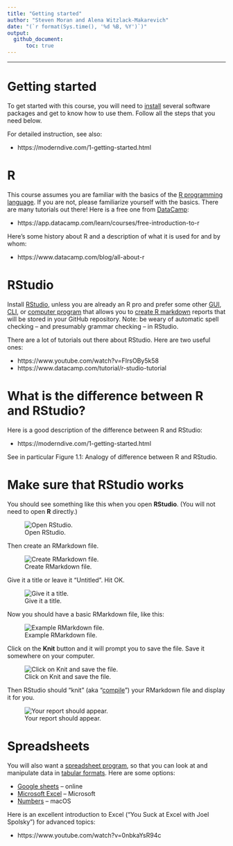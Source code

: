 ```yaml
---
title: "Getting started"
author: "Steven Moran and Alena Witzlack-Makarevich"
date: "(`r format(Sys.time(), '%d %B, %Y')`)"
output:
  github_document:
      toc: true
---
```


***

# Getting started

To get started with this course, you will need to [install](https://en.wikipedia.org/wiki/Installation_(computer_programs)) several software packages and get to know how to use them. Follow all the steps that you need below.

For detailed instruction, see also:

* https://moderndive.com/1-getting-started.html


# R

This course assumes you are familiar with the basics of the [R programming language](https://en.wikipedia.org/wiki/R_(programming_language)). If you are not, please familiarize yourself with the basics. There are many tutorials out there! Here is a free one from [DataCamp](https://www.datacamp.com):

* https://app.datacamp.com/learn/courses/free-introduction-to-r

Here's some history about R and a description of what it is used for and by whom:

* https://www.datacamp.com/blog/all-about-r


# RStudio

Install [RStudio](https://www.rstudio.com), unless you are already an R pro and prefer some other [GUI](https://en.wikipedia.org/wiki/Graphical_user_interface), [CLI](https://en.wikipedia.org/wiki/Command-line_interface), or [computer program](https://en.wikipedia.org/wiki/Computer_program) that allows you to [create R markdown](https://rmarkdown.rstudio.com/authoring_quick_tour.html) reports that will be stored in your GitHub repository. Note: be weary of automatic spell checking -- and presumably grammar checking -- in RStudio.

There are a lot of tutorials out there about RStudio. Here are two useful ones:

* https://www.youtube.com/watch?v=FIrsOBy5k58
* https://www.datacamp.com/tutorial/r-studio-tutorial


# What is the difference between R and RStudio?

Here is a good description of the difference between R and RStudio:

* https://moderndive.com/1-getting-started.html

See in particular Figure 1.1: Analogy of difference between R and RStudio.


# Make sure that RStudio works

You should see something like this when you open **RStudio**. (You will not need to open **R** directly.)

![Open RStudio.](figures/1.png)

Then create an RMarkdown file.

![Create RMarkdown file.](figures/2.png)

Give it a title or leave it "Untitled". Hit OK.

![Give it a title.](figures/3.png)

Now you should have a basic RMarkdown file, like this:

![Example RMarkdown file.](figures/4.png)

Click on the **Knit** button and it will prompt you to save the file. Save it somewhere on your computer.

![Click on Knit and save the file.](figures/5.png)

Then RStudio should "knit" (aka "[compile](https://en.wikipedia.org/wiki/Compiler)") your RMarkdown file and display it for you.

![Your report should appear.](figures/6.png)

# Spreadsheets

You will also want a [spreadsheet program](https://en.wikipedia.org/wiki/Spreadsheet), so that you can look at and manipulate data in [tabular formats](https://en.wikipedia.org/wiki/Table_(information)). Here are some options:

* [Google sheets](https://docs.google.com/spreadsheets/u/0/?ec=asw-sheets-hero-goto) -- online
* [Microsoft Excel](https://en.wikipedia.org/wiki/Microsoft_Excel) -- Microsoft
* [Numbers](https://en.wikipedia.org/wiki/Numbers_(spreadsheet)) -- macOS

Here is an excellent introduction to Excel ("You Suck at Excel with Joel Spolsky") for advanced topics:

* https://www.youtube.com/watch?v=0nbkaYsR94c


<!-- 
# Text editor (optional, but suggested)

You may need a good [text editor](https://en.wikipedia.org/wiki/Text_editor) to access and edit [plain text](https://en.wikipedia.org/wiki/Plain_text). Please try to understand the difference between plain text and so-called [rich text](https://en.wikipedia.org/wiki/Formatted_text). For example, a good text editor is not [Microsoft Word](https://en.wikipedia.org/wiki/Microsoft_Word) -- MS Word is a good rich text editor. Depending on your computer's [operating system](https://en.wikipedia.org/wiki/Operating_system), you might consider for example:

* [BBEdit](https://en.wikipedia.org/wiki/BBEdit): https://www.barebones.com/products/bbedit/ ([macOS](https://en.wikipedia.org/wiki/MacOS)) 
* [Notepad++](https://en.wikipedia.org/wiki/Notepad%2B%2B): https://notepad-plus-plus.org ([Microsoft Windows](https://en.wikipedia.org/wiki/Microsoft_Windows))

If you are using some form of [Linux](https://en.wikipedia.org/wiki/Linux) you probably already know what you're doing.

Note: there are many other plain text editor software programs out there. [LMGTFY](https://www.dictionary.com/e/slang/lmgtfy/):

* [https://www.google.com/search?&q=best+plain+text+editors](https://www.google.com/search?&q=best+plain+text+editors)

-->
